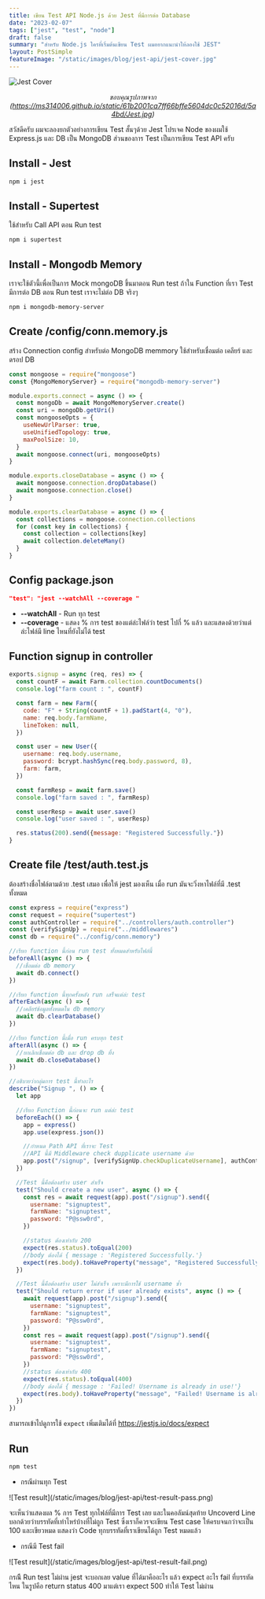 ```yaml
---
title: เขียน Test API Node.js ด้วย Jest ที่มีการต่อ Database
date: "2023-02-07"
tags: ["jest", "test", "node"]
draft: false
summary: "สำหรับ Node.js ใครที่เริ่มต้นเขียน Test ผมอยากแนะนำให้ลองใช้ JEST"
layout: PostSimple
featureImage: "/static/images/blog/jest-api/jest-cover.jpg"
---
```


![Jest Cover](/static/images/blog/jest-api/jest-cover.jpg)

_<center>ขอบคุณรูปภาพจาก (https://ms314006.github.io/static/61b2001ca7ff66bffe5604dc0c52016d/5a4bd/Jest.jpg) </center>_

สวัสดีครับ ผมจะลองยกตัวอย่างการเขียน Test สั้นๆด้วย Jest โปรเจค Node ของผมใช้ Express.js และ DB เป็น MongoDB ส่วนของการ Test เป็นการเขียน Test API ครับ

## Install - Jest

```bash
npm i jest
```

## Install - Supertest

ใช้สำหรับ Call API ตอน Run test

```bash
npm i supertest
```

## Install - Mongodb Memory

เราจะใช้ตัวนี้เพื่อเป็นการ Mock mongoDB ขึ้นมาตอน Run test ถ้าใน Function ที่เรา Test มีการต่อ DB ตอน Run test เราจะไม่ต่อ DB จริงๆ

```bash
npm i mongodb-memory-server
```

## Create /config/conn.memory.js

สร้าง Connection config สำหรับต่อ MongoDB memmory ใช้สำหรับเชื่อมต่อ เคลียร์ และ ดรอป DB

```js
const mongoose = require("mongoose")
const {MongoMemoryServer} = require("mongodb-memory-server")

module.exports.connect = async () => {
  const mongoDb = await MongoMemoryServer.create()
  const uri = mongoDb.getUri()
  const mongooseOpts = {
    useNewUrlParser: true,
    useUnifiedTopology: true,
    maxPoolSize: 10,
  }
  await mongoose.connect(uri, mongooseOpts)
}

module.exports.closeDatabase = async () => {
  await mongoose.connection.dropDatabase()
  await mongoose.connection.close()
}

module.exports.clearDatabase = async () => {
  const collections = mongoose.connection.collections
  for (const key in collections) {
    const collection = collections[key]
    await collection.deleteMany()
  }
}
```

## Config package.json

```json
"test": "jest --watchAll --coverage "
```

- **--watchAll** - Run ทุก test
- **--coverage** - แสดง % การ test ของแต่ล่ะไฟล์ว่า test ไปกี่ % แล้ว และแสดงด้วยว่าแต่ล่ะไฟล์มี line ไหนที่ยังไม่ได้ test

## Function signup in controller

```js
exports.signup = async (req, res) => {
  const countF = await Farm.collection.countDocuments()
  console.log("farm count : ", countF)

  const farm = new Farm({
    code: "F" + String(countF + 1).padStart(4, "0"),
    name: req.body.farmName,
    lineToken: null,
  })

  const user = new User({
    username: req.body.username,
    password: bcrypt.hashSync(req.body.password, 8),
    farm: farm,
  })

  const farmResp = await farm.save()
  console.log("farm saved : ", farmResp)

  const userResp = await user.save()
  console.log("user saved : ", userResp)

  res.status(200).send({message: "Registered Successfully."})
}
```

## Create file /test/auth.test.js

ต้องสร้างชื่อไฟล์ตามด้วย .test เสมอ เพื่อให้ jest มองเห็น เมื่อ run มันจะวิ่งหาไฟล์ที่มี .test ทั้งหมด

```js
const express = require("express")
const request = require("supertest")
const authController = require("../controllers/auth.controller")
const {verifySignUp} = require("../middlewares")
const db = require("../config/conn.memory")

//เรียก function นี้ก่อน run test ทั้งหมดสำหรับไฟล์นี้
beforeAll(async () => {
  //เชื่อมต่อ db memory
  await db.connect()
})

//เรียก function นี้ทุกครั้งหลัง run เสร็จแต่ล่ะ test
afterEach(async () => {
  //เคลียร์ข้อมูลทั้งหมดใน db memory
  await db.clearDatabase()
})

//เรียก function นี้เมื่อ run ครบทุก test
afterAll(async () => {
  //ยกเลิกเชื่อมต่อ db และ drop db ทิ้ง
  await db.closeDatabase()
})

//อธิบายว่ากลุ่มการ test นี้ทำอะไร
describe("Signup ", () => {
  let app

  //เรียก Function นี้ก่อนจะ run แต่ล่ะ test
  beforeEach(() => {
    app = express()
    app.use(express.json())

    //กำหนด Path API ที่เราจะ Test
    //API นี้มี Middleware check dupplicate username ด้วย
    app.post("/signup", [verifySignUp.checkDuplicateUsername], authController.signup)
  })

  //Test นี้คือต้องสร้าง user สำเร็จ
  test("Should create a new user", async () => {
    const res = await request(app).post("/signup").send({
      username: "signuptest",
      farmName: "signuptest",
      password: "P@ssw0rd",
    })

    //status ต้องเท่ากับ 200
    expect(res.status).toEqual(200)
    //body ต้องได้ { message : 'Registered Successfully.'}
    expect(res.body).toHaveProperty("message", "Registered Successfully.")
  })

  //Test นี้คือต้องสร้าง user ไม่สำเร็จ เพราะมีการใช้ username ซ้ำ
  test("Should return error if user already exists", async () => {
    await request(app).post("/signup").send({
      username: "signuptest",
      farmName: "signuptest",
      password: "P@ssw0rd",
    })
    const res = await request(app).post("/signup").send({
      username: "signuptest",
      farmName: "signuptest",
      password: "P@ssw0rd",
    })
    //status ต้องเท่ากับ 400
    expect(res.status).toEqual(400)
    //body ต้องได้ { message : 'Failed! Username is already in use!'}
    expect(res.body).toHaveProperty("message", "Failed! Username is already in use!")
  })
})
```

สามารถเข้าไปดูการใช้ `expect` เพิ่มเติมได้ที่ https://jestjs.io/docs/expect

## Run

```bash
npm test
```

- กรณีผ่านทุก Test

<div className="rounded-xl ">![Test result](/static/images/blog/jest-api/test-result-pass.png)</div>

จะเห็นว่าแสดงผล % การ Test ทุกไฟล์ที่มีการ Test เลย และในคอลัมน์สุดท้าย Uncoverd Line บอกด้วยว่าบรรทัดที่เท่าไหร่บ้างที่ไม่ถูก Test
ซึ่งเราก็ควรจะเขียน Test case ให้ครบจนกว่าจะเป็น 100 และเขียวหมด แสดงว่า Code ทุกบรรทัดที่เราเขียนได้ถูก Test หมดแล้ว

- กรณีมี Test fail

<div className="rounded-xl ">![Test result](/static/images/blog/jest-api/test-result-fail.png)</div>

กรณีี Run test ไม่ผ่าน jest จะบอกเลย value ที่ได้มาคืออะไร แล้ว expect อะไร fail ที่บรรทัดไหน
ในรูปคือ return status 400 มาแต่เรา expect 500 ทำให้ Test ไม่ผ่าน
